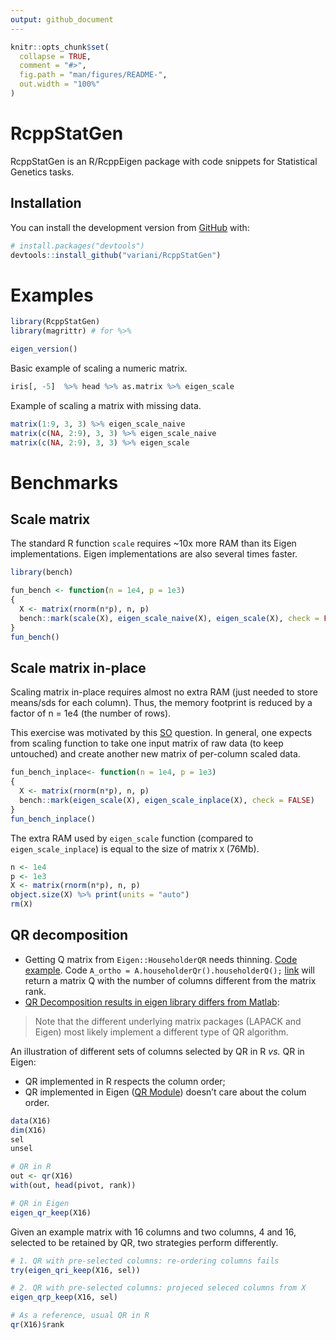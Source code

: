 ```yaml
---
output: github_document
---
```


<!-- README.md is generated from README.Rmd. Please edit that file -->

```r
knitr::opts_chunk$set(
  collapse = TRUE,
  comment = "#>",
  fig.path = "man/figures/README-",
  out.width = "100%"
)
```

# RcppStatGen

<!-- badges: start -->
<!-- badges: end -->

RcppStatGen is an R/RcppEigen package with code snippets for Statistical Genetics tasks.


## Installation

You can install the development version from [GitHub](https://github.com/) with:

``` r
# install.packages("devtools")
devtools::install_github("variani/RcppStatGen")
```

# Examples

```r
library(RcppStatGen)
library(magrittr) # for %>%

eigen_version()
```

Basic example of scaling a numeric matrix.

```r
iris[, -5]  %>% head %>% as.matrix %>% eigen_scale
```

Example of scaling a matrix with missing data.

```r
matrix(1:9, 3, 3) %>% eigen_scale_naive
matrix(c(NA, 2:9), 3, 3) %>% eigen_scale_naive
matrix(c(NA, 2:9), 3, 3) %>% eigen_scale
```

# Benchmarks

## Scale matrix

The standard R function `scale` requires ~10x more RAM than its Eigen implementations.
Eigen implementations are also several times faster.

```r
library(bench)

fun_bench <- function(n = 1e4, p = 1e3)
{
  X <- matrix(rnorm(n*p), n, p)
  bench::mark(scale(X), eigen_scale_naive(X), eigen_scale(X), check = FALSE, relative = TRUE)
}
fun_bench()
```

## Scale matrix in-place

Scaling matrix in-place requires almost no extra RAM (just needed to store means/sds for each column).
Thus, the memory footprint is reduced by a factor of n = 1e4 (the number of rows).

This exercise was motivated by this [SO](https://stackoverflow.com/questions/27935124/is-it-okay-to-modify-a-mapped-matrix-in-rcppeigen) question.
In general, one expects from scaling function to take one input matrix of raw data (to keep untouched) and create another new matrix of per-column scaled data.

```r
fun_bench_inplace<- function(n = 1e4, p = 1e3)
{
  X <- matrix(rnorm(n*p), n, p)
  bench::mark(eigen_scale(X), eigen_scale_inplace(X), check = FALSE)
}
fun_bench_inplace()
```

The extra RAM used by `eigen_scale` function (compared to `eigen_scale_inplace`)
is equal to the size of matrix `X` (76Mb).

```r
n <- 1e4
p <- 1e3
X <- matrix(rnorm(n*p), n, p)
object.size(X) %>% print(units = "auto")
rm(X)
```

## QR decomposition

- Getting Q matrix from `Eigen::HouseholderQR` needs thinning. [Code example](https://forum.kde.org/viewtopic.php?f=74&t=106635).
  Code `A_ortho = A.householderQr().householderQ();` [link](https://forum.kde.org/viewtopic.php?f=74&t=118568) will return a matrix Q 
  with the number of columns different from the matrix rank.
- [QR Decomposition results in eigen library differs from Matlab](https://math.stackexchange.com/questions/1396308/qr-decomposition-results-in-eigen-library-differs-from-matlab):

> Note that the different underlying matrix packages (LAPACK and Eigen) most likely implement a different type of QR algorithm.

An illustration of different sets of columns selected by QR in R _vs._ QR in Eigen:

- QR implemented in R respects the column order;
- QR implemented in Eigen ([QR Module](https://eigen.tuxfamily.org/dox/group__QR__Module.html))
  doesn't care about the colum order.

```r
data(X16)
dim(X16)
sel
unsel

# QR in R
out <- qr(X16)
with(out, head(pivot, rank))

# QR in Eigen
eigen_qr_keep(X16)
```

Given an example matrix with 16 columns and two columns, 4 and 16, 
selected to be retained by QR,
two strategies perform differently.

```r

# 1. QR with pre-selected columns: re-ordering columns fails
try(eigen_qri_keep(X16, sel))

# 2. QR with pre-selected columns: projeced seleced columns from X
eigen_qrp_keep(X16, sel)

# As a reference, usual QR in R
qr(X16)$rank
```

